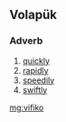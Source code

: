 ==Volapük==

===Adverb===
{{head|vo|adverb}}

# [[quickly]] 
# [[rapidly]] 
# [[speedily]] 
# [[swiftly]]

[[mg:vifiko]]